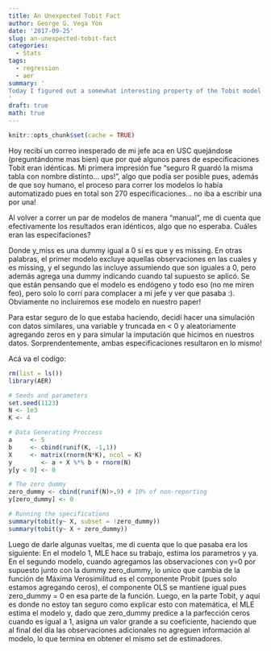 ```yaml
---
title: An Unexpected Tobit Fact
author: George G. Vega Yon
date: '2017-09-25'
slug: an-unexpected-tobit-fact
categories:
  - Stats
tags:
  - regression
  - aer
summary: '
Today I figured out a somewhat interesting property of the Tobit model. While models such as $y = f(X, g(y))$ are usually wrong under iid, here I present an interesting example in which running such models makes no difference in the context of tobit regressions. While this has no use in practical scenarios, it does when it comes to have a better understanding of this meethod.
'
draft: true
math: true
---
```


```r
knitr::opts_chunk$set(cache = TRUE)
```

Hoy recibí un correo inesperado de mi jefe aca en USC quejándose (preguntándome mas bien) que por qué algunos pares de especificaciones Tobit eran idénticas. Mi primera impresión fue "seguro R guardó la misma tabla con nombre distinto... ups!", algo que podía ser posible pues, además de que soy humano, el proceso para correr los modelos lo había automatizado pues en total son 270 especificaciones... no iba a escribir una por una!

Al volver a correr un par de modelos de manera "manual", me di cuenta que efectivamente los resultados eran idénticos, algo que no esperaba. Cuáles eran las especifaciones?

\begin{align*}
y & = X\beta + \varepsilon,\quad \mbox{if }y_{miss} \neq 0\tag{1} \\
y & = X\beta + y_{miss} + \varepsilon \tag{2}
\end{align*}

Donde y_miss es una dummy igual a 0 si es que y es missing. En otras palabras, el primer modelo excluye aquellas observaciones en las cuales y es missing, y el segundo las incluye assumiendo que son iguales a 0, pero además agrega una dummy indicando cuando tal supuesto se aplicó. Se que están pensando que el modelo es endógeno y todo eso (no me miren feo), pero solo lo corrí para complacer a mi jefe y ver que pasaba :). Obviamente no incluiremos ese modelo en nuestro paper!

Para estar seguro de lo que estaba haciendo, decidí hacer una simulación con datos similares, una variable y truncada en < 0 y aleatoriamente agregando zeros en y para simular la imputación que hicimos en nuestros datos. Sorprendentemente, ambas especificaciones resultaron en lo mismo!

Acá va el codigo:

```r
rm(list = ls())
library(AER)

# Seeds and parameters
set.seed(1123)
N <- 1e3
K <- 4

# Data Generating Proccess
a     <- 5
b     <- cbind(runif(K, -1,1))
X     <- matrix(rnorm(N*K), ncol = K)
y        <- a + X %*% b + rnorm(N)
y[y < 0] <- 0

# The zero dummy
zero_dummy <- cbind(runif(N)>.9) # 10% of non-reporting
y[zero_dummy] <- 0

# Running the specifications
summary(tobit(y~ X, subset = !zero_dummy))
summary(tobit(y~ X + zero_dummy))
```


Luego de darle algunas vueltas, me di cuenta que lo que pasaba era los siguiente: En el modelo 1, MLE hace su trabajo, estima los parametros y ya. En el segundo modelo, cuando agregamos las observaciones con y=0 por supuesto junto con la dummy zero_dummy, lo unico que cambia de la función de Máxima Verosimilitud es el componente Probit (pues solo estamos agregando ceros), el componente OLS se mantiene igual pues zero_dummy = 0 en esa parte de la función. Luego, en la parte Tobit, y aquí es donde no estoy tan seguro como explicar esto con matemática, el MLE estima el modelo y, dado que zero_dummy predice a la parfección ceros cuando es igual a 1, asigna un valor grande a su coeficiente, haciendo que al final del día las observaciones adicionales no agreguen información al modelo, lo que termina en obtener el mismo set de estimadores.
